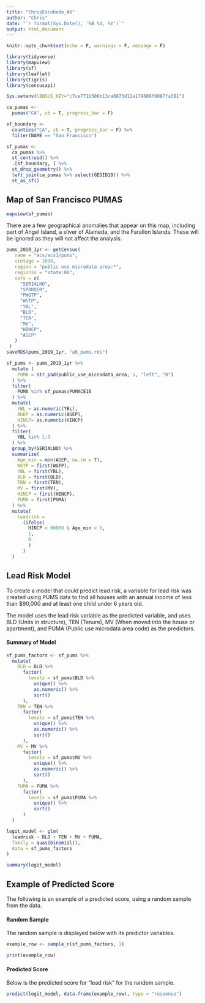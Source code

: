 ```yaml
---
title: "ChrisEscobedo_A6"
author: "Chris"
date: "`r format(Sys.Date(), '%B %d, %Y')`"
output: html_document
---
```


```r
knitr::opts_chunk$set(echo = F, warnings = F, message = F)
```

```r
library(tidyverse)
library(mapview)
library(sf)
library(leaflet)
library(tigris)
library(censusapi)

Sys.setenv(CENSUS_KEY="c7ce771b506b13ca6875d12a179606f8087fa381")
```

```r
ca_pumas <-
  pumas("CA", cb = T, progress_bar = F)

sf_boundary <-
  counties("CA", cb = T, progress_bar = F) %>%
  filter(NAME == "San Francisco")

sf_pumas <-
  ca_pumas %>% 
  st_centroid() %>% 
  .[sf_boundary, ] %>% 
  st_drop_geometry() %>% 
  left_join(ca_pumas %>% select(GEOID10)) %>% 
  st_as_sf()
```

## Map of San Francisco PUMAS

```r
mapview(sf_pumas)
```

There are a few geographical anomalies that appear on this map, including part of Angel Island, a sliver of Alameda, and the Farallon Islands. These will be ignored as they will not affect the analysis.

```r
pums_2019_1yr <- getCensus(
   name = "acs/acs1/pums",
   vintage = 2019,
   region = "public use microdata area:*",
   regionin = "state:06",
   vars = c(
     "SERIALNO",
     "SPORDER",
     "PWGTP",
     "WGTP",
     "YBL",
     "BLD",
     "TEN",
     "MV",
     "HINCP",
     "AGEP"
   )
 )
saveRDS(pums_2019_1yr, "a6_pums.rds")
```

```r
sf_pums <- pums_2019_1yr %>% 
  mutate (
    PUMA = str_pad(public_use_microdata_area, 5, "left", "0")
  ) %>% 
  filter(
    PUMA %in% sf_pumas$PUMACE10
  ) %>% 
  mutate(
    YBL = as.numeric(YBL),
    AGEP = as.numeric(AGEP),
    HINCP= as.numeric(HINCP)
  ) %>% 
  filter(
    YBL %in% 1:3
  ) %>% 
  group_by(SERIALNO) %>% 
  summarize(
    Age_min = min(AGEP, na.rm = T),
    WGTP = first(WGTP), 
    YBL = first(YBL), 
    BLD = first(BLD),
    TEN = first(TEN), 
    MV = first(MV), 
    HINCP = first(HINCP), 
    PUMA = first(PUMA)
  ) %>% 
  mutate(
    leadrisk = 
      (ifelse(
        HINCP < 90000 & Age_min < 6,
        1,
        0
        )
      )
  )
```

## Lead Risk Model

To create a model that could predict lead risk, a variable for lead risk was created using PUMS data to find all houses with an annual income of less than $90,000 and at least one child under 6 years old.

The model uses the lead risk variable as the predicted variable, and uses BLD (Units in structure), TEN (Tenure), MV (When moved into the house or apartment), and PUMA (Public use microdata area code) as the predictors.

#### Summary of Model

```r
sf_pums_factors <- sf_pums %>% 
  mutate(
    BLD = BLD %>% 
      factor(
        levels = sf_pums$BLD %>% 
          unique() %>%
          as.numeric() %>% 
          sort()
      ),
    TEN = TEN %>% 
      factor(
        levels = sf_pums$TEN %>% 
          unique() %>%
          as.numeric() %>% 
          sort()
      ),
    MV = MV %>% 
      factor(
        levels = sf_pums$MV %>% 
          unique() %>%
          as.numeric() %>% 
          sort()
      ),
    PUMA = PUMA %>% 
      factor(
        levels = sf_pums$PUMA %>% 
          unique() %>% 
          sort()
      )
  )

logit_model <- glm(
  leadrisk ~ BLD + TEN + MV + PUMA,
  family = quasibinomial(),
  data = sf_pums_factors
)

summary(logit_model)
```

## Example of Predicted Score

The following is an example of a predicted score, using a random sample from the data. 

#### Random Sample

The random sample is displayed below with its predictor variables. 

```r
example_row <- sample_n(sf_pums_factors, 1)

print(example_row)
```

#### Predicted Score

Below is the predicted score for "lead risk" for the random sample.

```r
predict(logit_model, data.frame(example_row), type = "response")
```










